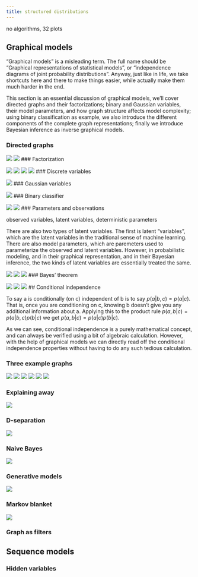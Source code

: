 ```yaml
---
title: structured distributions
---
```


no algorithms, 32 plots

## Graphical models

"Graphical models" is a misleading term.  The full name should be "Graphical representations of statistical models", or "independence diagrams of joint probability distributions".  Anyway, just like in life, we take shortcuts here and there to make things easier, while actually make them much harder in the end.

This section is an essential discussion of graphical models, we'll cover directed graphs and their factorizations; binary and Gaussian variables, their model parameters, and how graph structure affects model complexity; using binary classification as example, we also introduce the different components of the complete graph representations; finally we introduce Bayesian inference as inverse graphical models.

### Directed graphs

![](./img/DLFC/Chapter-11/Figure_1.png)
![](./img/DLFC/Chapter-11/Figure_2.png)
### Factorization

![](./img/DLFC/Chapter-11/Figure_3_a.png)
![](./img/DLFC/Chapter-11/Figure_3_b.png)
![](./img/DLFC/Chapter-11/Figure_4.png)
![](./img/DLFC/Chapter-11/Figure_5.png)
### Discrete variables

![](./img/DLFC/Chapter-11/Figure_6.png)
### Gaussian variables

![](./img/DLFC/Chapter-11/Figure_7.png)
### Binary classifier

![](./img/DLFC/Chapter-11/Figure_8.png)
![](./img/DLFC/Chapter-11/Figure_9.png)
### Parameters and observations

observed variables, latent variables, deterministic parameters

There are also two types of latent variables. The first is latent "variables", which are the latent variables in the traditional sense of machine learning. There are also model parameters, which are paremeters used to parameterize the observed and latent variables. However, in probabilistic modeling, and in their graphical representation, and in their Bayesian inference, the two kinds of latent variables are essentially treated the same.

![](./img/DLFC/Chapter-11/Figure_10.png)
![](./img/DLFC/Chapter-11/Figure_11.png)
![](./img/DLFC/Chapter-11/Figure_12.png)
### Bayes' theorem

![](./img/DLFC/Chapter-11/Figure_13_a.png)
![](./img/DLFC/Chapter-11/Figure_13_b.png)
![](./img/DLFC/Chapter-11/Figure_13_c.png)
## Conditional independence

To say a is conditionally (on c) independent of b is to say $p(a|b,c) = p(a|c)$. 
That is, once you are conditioning on c, knowing b doesn't give you any additional information about a.
Applying this to the product rule $p(a,b|c) = p(a|b,c) p(b|c)$ we get $p(a,b|c) = p(a|c) p(b|c)$. 

As we can see, conditional independence is a purely mathematical concept, and can always be verified using a bit of algebraic calculation.
However, with the help of graphical models we can directly read off the conditional independence properties without having to do any such tedious calculation.

### Three example graphs

![](./img/DLFC/Chapter-11/Figure_14.png)
![](./img/DLFC/Chapter-11/Figure_15.png)
![](./img/DLFC/Chapter-11/Figure_16.png)
![](./img/DLFC/Chapter-11/Figure_17.png)
![](./img/DLFC/Chapter-11/Figure_18.png)
![](./img/DLFC/Chapter-11/Figure_19.png)

### Explaining away

![](./img/DLFC/Chapter-11/Figure_20.png)

### D-separation

![](./img/DLFC/Chapter-11/Figure_21.png)

### Naive Bayes

![](./img/DLFC/Chapter-11/Figure_22.png)

### Generative models

![](./img/DLFC/Chapter-11/Figure_24.png)

### Markov blanket

![](./img/DLFC/Chapter-11/Figure_25.png)

### Graph as filters

## Sequence models

### Hidden variables
